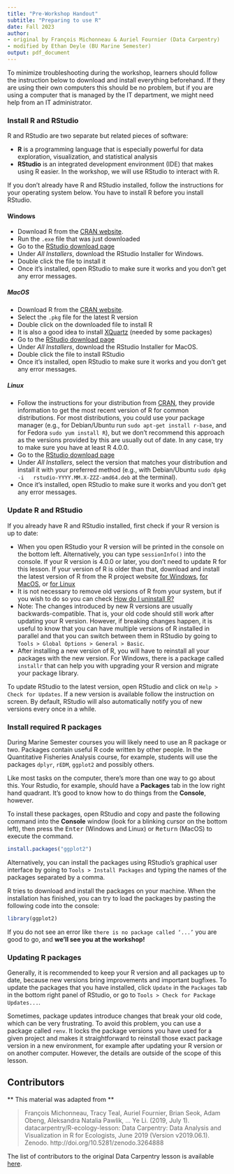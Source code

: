```yaml
---
title: "Pre-Workshop Handout"
subtitle: "Preparing to use R"
date: Fall 2023
author: 
- original by François Michonneau & Auriel Fournier (Data Carpentry)
- modified by Ethan Deyle (BU Marine Semester)
output: pdf_document
---
```


To minimize troubleshooting during the workshop, learners should follow the 
instruction below to download and install everything beforehand.
If they are using their own computers this should be no problem, 
but if you are using a computer that is managed by the IT department, 
we might need help from an IT administrator. 

### Install R and RStudio

R and RStudio are two separate but related pieces of software: 

* **R** is a programming language that is especially powerful for data 
  exploration, visualization, and statistical analysis
* **RStudio** is an integrated development environment (IDE) that makes using 
  R easier. In the workshop, we will use RStudio to interact with R.
  
If you don't already have R and RStudio installed, follow the instructions for 
your operating system below. You have to install R before you install RStudio. 

#### Windows

* Download R from the 
  [CRAN website](https://cran.r-project.org/bin/windows/base/release.htm).
* Run the `.exe` file that was just downloaded
* Go to the [RStudio download page](https://www.rstudio.com/products/rstudio/download/#download)
* Under *All Installers*, download the RStudio Installer for Windows.
* Double click the file to install it
* Once it's installed, open RStudio to make sure it works and you don't get any
  error messages.

##### MacOS

* Download R from
  the [CRAN website](https://cran.r-project.org/bin/macosx/).
* Select the `.pkg` file for the latest R version
* Double click on the downloaded file to install R
* It is also a good idea to install [XQuartz](https://www.xquartz.org/) (needed
  by some packages)
* Go to the [RStudio download page](https://www.rstudio.com/products/rstudio/download/#download)
* Under *All Installers*, download the RStudio Installer for MacOS.
* Double click the file to install RStudio
* Once it's installed, open RStudio to make sure it works and you don't get any
  error messages.

##### Linux

* Follow the instructions for your distribution
  from [CRAN](https://cloud.r-project.org/bin/linux), they provide information
  to get the most recent version of R for common distributions. For most
  distributions, you could use your package manager (e.g., for Debian/Ubuntu run
  `sudo apt-get install r-base`, and for Fedora `sudo yum install R`), but we
  don't recommend this approach as the versions provided by this are
  usually out of date. In any case, try to make sure you have at least R 4.0.0.
* Go to the
  [RStudio download page](https://www.rstudio.com/products/rstudio/download/#download)
* Under *All Installers*, select the version that matches your distribution and
  install it with your preferred method (e.g., with Debian/Ubuntu `sudo dpkg -i
  rstudio-YYYY.MM.X-ZZZ-amd64.deb` at the terminal).
* Once it's installed, open RStudio to make sure it works and you don't get any
  error messages.

### Update R and RStudio

If you already have R and RStudio installed, first check if your R version is
up to date:

* When you open RStudio your R version will be printed in the console on 
  the bottom left. Alternatively, you can type `sessionInfo()` into the console.
  If your R version is 4.0.0 or later, you don't need to update R for this 
  lesson. If your version of R is older than that, download and install the 
  latest version of R from the R project website
  [for Windows](https://cran.r-project.org/bin/windows/base/), 
  [for MacOS](https://cran.r-project.org/bin/macosx/),
  or [for Linux](https://cran.r-project.org/bin/linux/)
* It is not necessary to remove old versions of R from your system, 
  but if you wish to do so you can check
  [How do I uninstall R?](https://cran.r-project.org/bin/windows/base/rw-FAQ.html#How-do-I-UNinstall-R_003f) 
* Note: The changes introduced by new R versions are usually backwards-compatible. 
  That is, your old code should still work after updating your R version.
  However, if breaking changes happen, it is useful to know that you can have 
  multiple versions of R installed in parallel and that you can switch between 
  them in RStudio by going to `Tools > Global Options > General > Basic`.
* After installing a new version of R, you will have to reinstall all your packages
  with the new version. For Windows, there is a package called `installr` that can 
  help you with upgrading your R version and migrate your package library.
  
To update RStudio to the latest version, open RStudio and click on 
`Help > Check for Updates`. If a new version is available follow the 
instruction on screen. By default, RStudio will also automatically notify you 
of new versions every once in a while.

### Install required R packages

During Marine Semester courses you will likely need to use an R package or two. Packages contain useful 
R code written by other people. In the Quantitative Fisheries Analysis course, for example, students will use the packages 
`dplyr`, `rEDM`, `ggplot2` and possibly others.

Like most tasks on the computer, there's more than one way to go about this. Your Rstudio, for example, should have a __Packages__ tab in the low right hand quadrant. It's good to know how to do things from the __Console__, however.

To install these packages, open RStudio and copy and paste the following 
command into the __Console__ window (look for a blinking cursor on the bottom left),
then press the <kbd>Enter</kbd> (Windows and Linux) or <kbd>Return</kbd> (MacOS) 
to execute the command.

```r
install.packages("ggplot2")
```

Alternatively, you can install the packages using RStudio's graphical user 
interface by going to `Tools > Install Packages` and typing the names of the 
packages separated by a comma.

R tries to download and install the packages on your machine.
When the installation has finished, you can try to load the
packages by pasting the following code into the console:

```r
library(ggplot2)
```

If you do not see an error like `there is no package called ‘...’` you are good 
to go, and __we'll see you at the workshop!__



### Updating R packages

Generally, it is recommended to keep your R version and all packages
up to date, because new versions bring improvements and important bugfixes.
To update the packages that you have installed, click `Update` in the
`Packages` tab in the bottom right panel of RStudio, or go to
`Tools > Check for Package Updates...`. 

Sometimes, package updates introduce changes that break your old code, 
which can be very frustrating. To avoid this problem, you can use a package 
called `renv`. It locks the package versions you have used for a given project 
and makes it straightforward to reinstall those exact package version in a 
new environment, for example after updating your R version or on another 
computer. However, the details are outside of the scope of this lesson.

## Contributors

** This material was adapted from **

> François Michonneau, Tracy Teal, Auriel Fournier, Brian Seok, Adam Obeng, Aleksandra Natalia Pawlik, … Ye Li. (2019, July 1). datacarpentry/R-ecology-lesson: Data Carpentry: Data Analysis and Visualization in R for Ecologists, June 2019 (Version v2019.06.1). Zenodo. http://doi.org/10.5281/zenodo.3264888

The list of contributors to the original Data Carpentry lesson is available [here](https://datacarpentry.org/R-ecology-lesson/CITATION).
